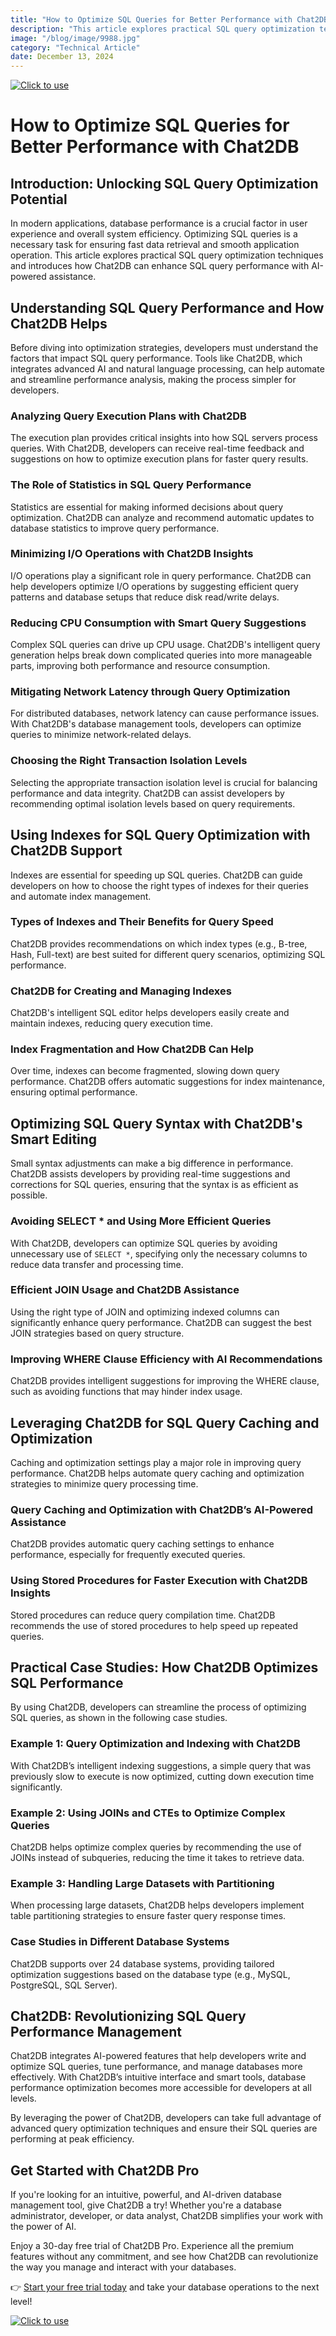 ```yaml
---
title: "How to Optimize SQL Queries for Better Performance with Chat2DB"
description: "This article explores practical SQL query optimization techniques and introduces how Chat2DB can enhance SQL query performance with AI-powered assistance."
image: "/blog/image/9988.jpg"
category: "Technical Article"
date: December 13, 2024
---
```

[![Click to use](/image/blog/bg/chat2db1.png)](https://app.chat2db.ai/)
# How to Optimize SQL Queries for Better Performance with Chat2DB


<Authors date="December 13, 2024">
  <Author name="Jing" link="https://chat2db.ai" />
</Authors>

## Introduction: Unlocking SQL Query Optimization Potential

In modern applications, database performance is a crucial factor in user experience and overall system efficiency. Optimizing SQL queries is a necessary task for ensuring fast data retrieval and smooth application operation. This article explores practical SQL query optimization techniques and introduces how Chat2DB can enhance SQL query performance with AI-powered assistance.

## Understanding SQL Query Performance and How Chat2DB Helps

Before diving into optimization strategies, developers must understand the factors that impact SQL query performance. Tools like Chat2DB, which integrates advanced AI and natural language processing, can help automate and streamline performance analysis, making the process simpler for developers.

### Analyzing Query Execution Plans with Chat2DB

The execution plan provides critical insights into how SQL servers process queries. With Chat2DB, developers can receive real-time feedback and suggestions on how to optimize execution plans for faster query results.

### The Role of Statistics in SQL Query Performance

Statistics are essential for making informed decisions about query optimization. Chat2DB can analyze and recommend automatic updates to database statistics to improve query performance.

### Minimizing I/O Operations with Chat2DB Insights

I/O operations play a significant role in query performance. Chat2DB can help developers optimize I/O operations by suggesting efficient query patterns and database setups that reduce disk read/write delays.

### Reducing CPU Consumption with Smart Query Suggestions

Complex SQL queries can drive up CPU usage. Chat2DB's intelligent query generation helps break down complicated queries into more manageable parts, improving both performance and resource consumption.

### Mitigating Network Latency through Query Optimization

For distributed databases, network latency can cause performance issues. With Chat2DB's database management tools, developers can optimize queries to minimize network-related delays.

### Choosing the Right Transaction Isolation Levels

Selecting the appropriate transaction isolation level is crucial for balancing performance and data integrity. Chat2DB can assist developers by recommending optimal isolation levels based on query requirements.

## Using Indexes for SQL Query Optimization with Chat2DB Support

Indexes are essential for speeding up SQL queries. Chat2DB can guide developers on how to choose the right types of indexes for their queries and automate index management.

### Types of Indexes and Their Benefits for Query Speed

Chat2DB provides recommendations on which index types (e.g., B-tree, Hash, Full-text) are best suited for different query scenarios, optimizing SQL performance.

### Chat2DB for Creating and Managing Indexes

Chat2DB's intelligent SQL editor helps developers easily create and maintain indexes, reducing query execution time.

### Index Fragmentation and How Chat2DB Can Help

Over time, indexes can become fragmented, slowing down query performance. Chat2DB offers automatic suggestions for index maintenance, ensuring optimal performance.

## Optimizing SQL Query Syntax with Chat2DB's Smart Editing

Small syntax adjustments can make a big difference in performance. Chat2DB assists developers by providing real-time suggestions and corrections for SQL queries, ensuring that the syntax is as efficient as possible.

### Avoiding SELECT * and Using More Efficient Queries

With Chat2DB, developers can optimize SQL queries by avoiding unnecessary use of `SELECT *`, specifying only the necessary columns to reduce data transfer and processing time.

### Efficient JOIN Usage and Chat2DB Assistance

Using the right type of JOIN and optimizing indexed columns can significantly enhance query performance. Chat2DB can suggest the best JOIN strategies based on query structure.

### Improving WHERE Clause Efficiency with AI Recommendations

Chat2DB provides intelligent suggestions for improving the WHERE clause, such as avoiding functions that may hinder index usage.

## Leveraging Chat2DB for SQL Query Caching and Optimization

Caching and optimization settings play a major role in improving query performance. Chat2DB helps automate query caching and optimization strategies to minimize query processing time.

### Query Caching and Optimization with Chat2DB’s AI-Powered Assistance

Chat2DB provides automatic query caching settings to enhance performance, especially for frequently executed queries.

### Using Stored Procedures for Faster Execution with Chat2DB Insights

Stored procedures can reduce query compilation time. Chat2DB recommends the use of stored procedures to help speed up repeated queries.

## Practical Case Studies: How Chat2DB Optimizes SQL Performance

By using Chat2DB, developers can streamline the process of optimizing SQL queries, as shown in the following case studies.

### Example 1: Query Optimization and Indexing with Chat2DB

With Chat2DB’s intelligent indexing suggestions, a simple query that was previously slow to execute is now optimized, cutting down execution time significantly.

### Example 2: Using JOINs and CTEs to Optimize Complex Queries

Chat2DB helps optimize complex queries by recommending the use of JOINs instead of subqueries, reducing the time it takes to retrieve data.

### Example 3: Handling Large Datasets with Partitioning

When processing large datasets, Chat2DB helps developers implement table partitioning strategies to ensure faster query response times.

### Case Studies in Different Database Systems

Chat2DB supports over 24 database systems, providing tailored optimization suggestions based on the database type (e.g., MySQL, PostgreSQL, SQL Server).

## Chat2DB: Revolutionizing SQL Query Performance Management

Chat2DB integrates AI-powered features that help developers write and optimize SQL queries, tune performance, and manage databases more effectively. With Chat2DB’s intuitive interface and smart tools, database performance optimization becomes more accessible for developers at all levels.

By leveraging the power of Chat2DB, developers can take full advantage of advanced query optimization techniques and ensure their SQL queries are performing at peak efficiency.

## Get Started with Chat2DB Pro

If you're looking for an intuitive, powerful, and AI-driven database management tool, give Chat2DB a try! Whether you're a database administrator, developer, or data analyst, Chat2DB simplifies your work with the power of AI.

Enjoy a 30-day free trial of Chat2DB Pro. Experience all the premium features without any commitment, and see how Chat2DB can revolutionize the way you manage and interact with your databases.

👉 [Start your free trial today](https://app.chat2db.ai/) and take your database operations to the next level!

[![Click to use](/image/blog/bg/chat2db.jpg)](https://app.chat2db.ai/)